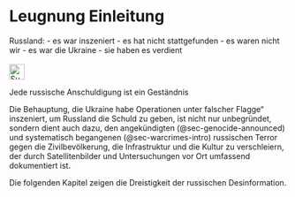 # Leugnung Einleitung {#sec-denial-intro}

::: {.callout-caution title=„Myth“}
Russland:
- es war inszeniert
- es hat nicht stattgefunden
- es waren nicht wir
- es war die Ukraine
- sie haben es verdient
[<br></br>![Suche nach Stichwort in EUvsDisinfo](../all_common_img/EUvsDisinfo_400x240.jpg){height=2em}](https://euvsdisinfo.eu/disinformation-cases/?text=(alleged%7Cdenied%7Cconfessed)&sort=relevance)
:::

::: {.callout-tip title=„Truth“}
Jede russische Anschuldigung ist ein Geständnis
:::

Die Behauptung, die Ukraine habe Operationen unter falscher Flagge“ inszeniert, um Russland die Schuld zu geben, ist nicht nur unbegründet, sondern dient auch dazu, den angekündigten (@sec-genocide-announced) und systematisch begangenen (@sec-warcrimes-intro) russischen Terror gegen die Zivilbevölkerung, die Infrastruktur und die Kultur zu verschleiern, der durch Satellitenbilder und Untersuchungen vor Ort umfassend dokumentiert ist.

Die folgenden Kapitel zeigen die Dreistigkeit der russischen Desinformation.
